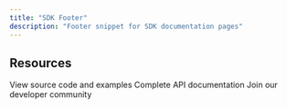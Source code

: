 ```yaml
---
title: "SDK Footer"
description: "Footer snippet for SDK documentation pages"
---
```


## Resources

<CardGroup cols={3}>
  <Card title="GitHub Repository" icon="github" href="https://github.com/joosuhail12/tolstoy-sdk-js">
    View source code and examples
  </Card>
  <Card title="API Reference" icon="api" href="/api">
    Complete API documentation
  </Card>
  <Card title="Community" icon="users" href="https://discord.gg/tolstoy">
    Join our developer community
  </Card>
</CardGroup>